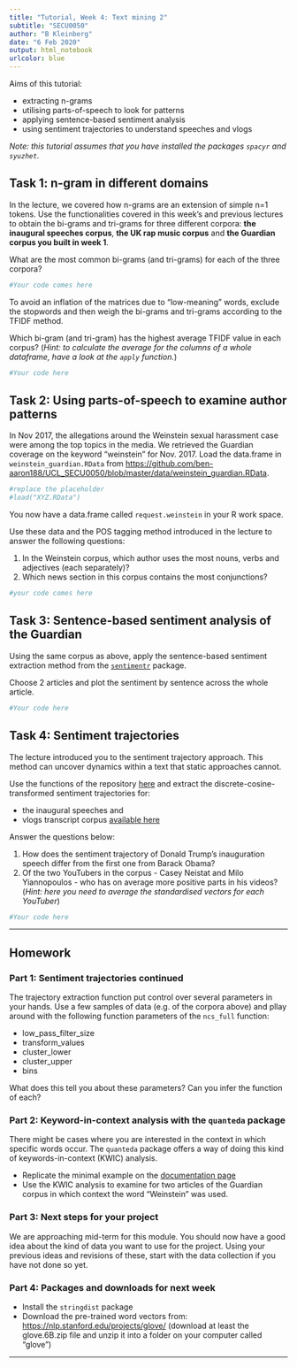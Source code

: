 ```yaml
---
title: "Tutorial, Week 4: Text mining 2"
subtitle: "SECU0050"
author: "B Kleinberg"
date: "6 Feb 2020"
output: html_notebook
urlcolor: blue
---
```


Aims of this tutorial:

- extracting n-grams
- utilising parts-of-speech to look for patterns
- applying sentence-based sentiment analysis
- using sentiment trajectories to understand speeches and vlogs

_Note: this tutorial assumes that you have installed the packages `spacyr` and `syuzhet`._


## Task 1: n-gram in different domains

In the lecture, we covered how n-grams are an extension of simple n=1 tokens. Use the functionalities covered in this week's and previous lectures to obtain the bi-grams and tri-grams for three different corpora: **the inaugural speeches corpus**, **the UK rap music corpus** and **the Guardian corpus you built in week 1**.

What are the most common bi-grams (and tri-grams) for each of the three corpora?

```r
#Your code comes here
```

To avoid an inflation of the matrices due to "low-meaning" words, exclude the stopwords and then weigh the bi-grams and tri-grams according to the TFIDF method.

Which bi-gram (and tri-gram) has the highest average TFIDF value in each corpus? (_Hint: to calculate the average for the columns of a whole dataframe, have a look at the `apply` function._)

```r
#Your code here
```


## Task 2: Using parts-of-speech to examine author patterns

In Nov 2017, the allegations around the Weinstein sexual harassment case were among the top topics in the media. We retrieved the Guardian coverage on the keyword "weinstein" for Nov. 2017. Load the data.frame in `weinstein_guardian.RData` from [https://github.com/ben-aaron188/UCL_SECU0050/blob/master/data/weinstein_guardian.RData](https://github.com/ben-aaron188/UCL_SECU0050/blob/master/data/weinstein_guardian.RData).

```r
#replace the placeholder
#load("XYZ.RData")
```

You now have a data.frame called `request.weinstein` in your R work space.

Use these data and the POS tagging method introduced in the lecture to answer the following questions:

1. In the Weinstein corpus, which author uses the most nouns, verbs and adjectives (each separately)?
2. Which news section in this corpus contains the most conjunctions?


```r
#your code comes here
```


## Task 3: Sentence-based sentiment analysis of the Guardian

Using the same corpus as above, apply the sentence-based sentiment extraction method from the [`sentimentr`](https://github.com/trinker/sentimentr) package. 

Choose 2 articles and plot the sentiment by sentence across the whole article.

```r
#Your code here
```


## Task 4: Sentiment trajectories

The lecture introduced you to the sentiment trajectory approach. This method can uncover dynamics within a text that static approaches cannot. 

Use the functions of the repository [here](https://github.com/ben-aaron188/naive_context_sentiment) and extract the discrete-cosine-transformed sentiment trajectories for:

- the inaugural speeches and
- vlogs transcript corpus [available here](https://github.com/ben-aaron188/UCL_SECU0050/blob/master/data/vlogs_corpus.RData)

Answer the questions below:

1. How does the sentiment trajectory of Donald Trump's inauguration speech differ from the first one from Barack Obama?
2. Of the two YouTubers in the corpus - Casey Neistat and Milo Yiannopoulos - who has on average more positive parts in his videos? (_Hint: here you need to average the standardised vectors for each YouTuber_)

```r
#Your code here
```


---

## Homework

### Part 1: Sentiment trajectories continued

The trajectory extraction function put control over several parameters in your hands. Use a few samples of data (e.g. of the corpora above) and pllay around with the following function parameters of the `ncs_full` function:

- low_pass_filter_size
- transform_values
- cluster_lower
- cluster_upper
- bins

What does this tell you about these parameters? Can you infer the function of each?


### Part 2: Keyword-in-context analysis with the `quanteda` package

There might be cases where you are interested in the context in which specific words occur. The `quanteda` package offers a way of doing this kind of keywords-in-context (KWIC) analysis.

- Replicate the minimal example on the [documentation page](https://quanteda.io/reference/kwic.html)
- Use the KWIC analysis to examine for two articles of the Guardian corpus in which context the word "Weinstein" was used.


### Part 3: Next steps for your project

We are approaching mid-term for this module. You should now have a good idea about the kind of data you want to use for the project. Using your previous ideas and revisions of these, start with the data collection if you have not done so yet.

### Part 4: Packages and downloads for next week

- Install the `stringdist` package
- Download the pre-trained word vectors from: [https://nlp.stanford.edu/projects/glove/](https://nlp.stanford.edu/projects/glove/) (download at least the glove.6B.zip file and unzip it into a folder on your computer called "glove")

---
